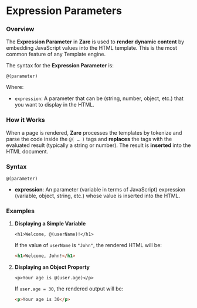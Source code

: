 # Expression Parameters

### **Overview**

The **Expression Parameter** in **Zare** is used to **render dynamic content** by embedding JavaScript values into the HTML template. This is the most common feature of any Template engine.

The syntax for the **Expression Parameter** is:

```zare
@(parameter)
```

Where:

- `expression`: A parameter that can be (string, number, object, etc.) that you want to display in the HTML.

### **How it Works**

When a page is rendered, **Zare** processes the templates by tokenize and parse the code inside the `@( … )` tags and **replaces** the tags with the evaluated result (typically a string or number). The result is **inserted** into the HTML document.

### **Syntax**

```zare
@(parameter)
```

- **expression**: An parameter (variable in terms of JavaScript) expression (variable, object, string, etc.) whose value is inserted into the HTML.

### **Examples**

1. **Displaying a Simple Variable**

   ```zare
   <h1>Welcome, @(userName)!</h1>
   ```

   If the value of `userName` is `"John"`, the rendered HTML will be:

   ```html
   <h1>Welcome, John!</h1>
   ```

2. **Displaying an Object Property**

   ```zare
   <p>Your age is @(user.age)</p>
   ```

   If `user.age = 30`, the rendered output will be:

   ```html
   <p>Your age is 30</p>
   ```
